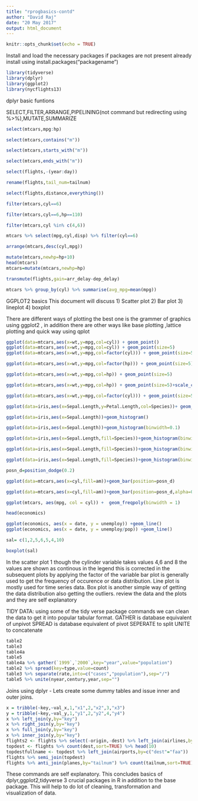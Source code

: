 ```yaml
---
title: "rprogbasics-contd"
author: "David Raj"
date: "20 May 2017"
output: html_document
---
```


```r
knitr::opts_chunk$set(echo = TRUE)
```
Install and load the necessary packages if packages are not present already install using install.packages("packagename")
```r
library(tidyverse)
library(dplyr)
library(ggplot2)
library(nycflights13)
```
dplyr basic funtions

SELECT,FILTER,ARRANGE,PIPELINING(not command but redirecting using %>%),MUTATE,SUMMARIZE
```r
select(mtcars,mpg:hp)

select(mtcars,contains("m"))

select(mtcars,starts_with("m"))

select(mtcars,ends_with("m"))

select(flights,-(year:day))

rename(flights,tail_num=tailnum)

select(flights,distance,everything())

filter(mtcars,cyl==6)

filter(mtcars,cyl==6,hp==110)

filter(mtcars,cyl %in% c(4,6))

mtcars %>% select(mpg,cyl,disp) %>% filter(cyl==6)

arrange(mtcars,desc(cyl,mpg))

mutate(mtcars,newhp=hp+10)
head(mtcars)
mtcars=mutate(mtcars,newhp=hp)

transmute(flights,gain=arr_delay-dep_delay)

mtcars %>% group_by(cyl) %>% summarise(avg_mpg=mean(mpg))


```

GGPLOT2 basics
This document will discuss 1) Scatter plot
                           2) Bar plot
                           3) lineplot
                           4) boxplot
                           
There are different ways of plotting the best one is the grammer of graphics using ggplot2 , in addition
there are other ways like base plotting ,lattice plotting and quick way using qplot


```r
ggplot(data=mtcars,aes(x=wt,y=mpg,col=cyl)) + geom_point()
ggplot(data=mtcars,aes(x=wt,y=mpg,col=cyl)) + geom_point(size=5)
ggplot(data=mtcars,aes(x=wt,y=mpg,col=factor(cyl))) + geom_point(size=5)

ggplot(data=mtcars,aes(x=wt,y=mpg,col=factor(hp))) + geom_point(size=5)

ggplot(data=mtcars,aes(x=wt,y=mpg,col=hp)) + geom_point(size=5)

ggplot(data=mtcars,aes(x=wt,y=mpg,col=hp)) + geom_point(size=5)+scale_color_gradient(low="blue",high="red")

ggplot(data=mtcars,aes(x=wt,y=mpg,col=factor(cyl))) + geom_point(size=5)+facet_grid(cyl~.)

ggplot(data=iris,aes(x=Sepal.Length,y=Petal.Length,col=Species))+ geom_point(size=5)

ggplot(data=iris,aes(x=Sepal.Length))+geom_histogram()

ggplot(data=iris,aes(x=Sepal.Length))+geom_histogram(binwidth=0.1)

ggplot(data=iris,aes(x=Sepal.Length,fill=Species))+geom_histogram(binwidth=0.2)

ggplot(data=iris,aes(x=Sepal.Length,fill=Species))+geom_histogram(binwidth=0.2,position="dodge")

ggplot(data=iris,aes(x=Sepal.Length,fill=Species))+geom_histogram(binwidth=0.2,position="fill")

posn_d=position_dodge(0.2)

ggplot(data=mtcars,aes(x=cyl,fill=am))+geom_bar(position=posn_d)

ggplot(data=mtcars,aes(x=cyl,fill=am))+geom_bar(position=posn_d,alpha=0.6)

ggplot(mtcars, aes(mpg, col = cyl)) +  geom_freqpoly(binwidth = 1)

head(economics)

ggplot(economics, aes(x = date, y = unemploy)) +geom_line()
ggplot(economics, aes(x = date, y = unemploy/pop)) +geom_line()

sal= c(1,2,5,6,5,4,10)

boxplot(sal)

```
In the scatter plot 1 though the cylinder variable takes values 4,6 and 8 the values are shown as continous
in the legend this is corrected in the subsequent plots by applying the factor of the variable
bar plot is generally used to get the frequency of occurence or data distribution.
Line plot is mostly used for time series data. Box plot is another simple way of getting the data distribution also 
getting the outliers. review the data and the plots and they are self explanatory

TIDY DATA: using some of the tidy verse package commands we can clean the data to get it into popular tabular format.
GATHER is database equivalent of unpivot
SPREAD is database equivalent of pivot
SEPERATE to split
UNITE to concatenate


```r
table2
table3
table4a
table5
table4a %>% gather(`1999`,`2000`,key="year",value="population")
table2 %>% spread(key=type,value=count)
table3 %>% separate(rate,into=c("cases","population"),sep="/")
table5 %>% unite(nyear,century,year,sep="")

```

Joins using dplyr - Lets create some dummy tables and issue inner and outer joins.

```r
x = tribble(~key,~val_x,1,"x1",2,"x2",3,"x3")
y = tribble(~key,~val_y,1,"y1",2,"y2",4,"y4")
x %>% left_join(y,by="key")
x %>% right_join(y,by="key")
x %>% full_join(y,by="key")
x %>% inner_join(y,by="key")
flights2 <- flights %>% select(-origin,-dest) %>% left_join(airlines,by="carrier")
topdest <- flights %>% count(dest,sort=TRUE) %>% head(10)
topdestfullname <- topdest %>% left_join(airports,by=c("dest"="faa"))
flights %>% semi_join(topdest)
flights %>% anti_join(planes,by="tailnum") %>% count(tailnum,sort=TRUE)
```

These commands are self explanatory. This concludes basics of dplyr,ggplot2,tidyverse 3 crucial packages in
R in addition to the base package. This will help to do lot of cleaning, transformation and visualization of data.









